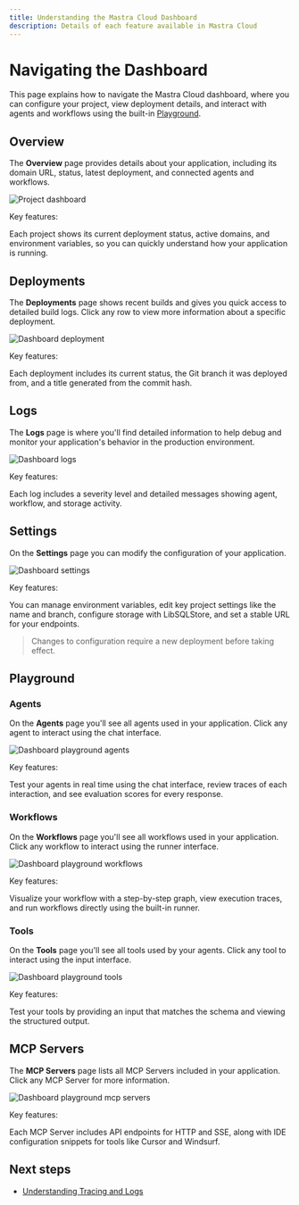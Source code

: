 ```yaml
---
title: Understanding the Mastra Cloud Dashboard
description: Details of each feature available in Mastra Cloud
---
```



# Navigating the Dashboard

This page explains how to navigate the Mastra Cloud dashboard, where you can configure your project, view deployment details, and interact with agents and workflows using the built-in [Playground](/mastra-cloud/dashboard#playground).

<MastraCloudCallout />

## Overview

The **Overview** page provides details about your application, including its domain URL, status, latest deployment, and connected agents and workflows.

![Project dashboard](/img/mastra-cloud/mastra-cloud-project-dashboard.jpg)

Key features:

Each project shows its current deployment status, active domains, and environment variables, so you can quickly understand how your application is running.

## Deployments

The **Deployments** page shows recent builds and gives you quick access to detailed build logs. Click any row to view more information about a specific deployment.

![Dashboard deployment](/img/mastra-cloud/mastra-cloud-dashboard-deployments.jpg)

Key features:

Each deployment includes its current status, the Git branch it was deployed from, and a title generated from the commit hash.

## Logs

The **Logs** page is where you'll find detailed information to help debug and monitor your application's behavior in the production environment.

![Dashboard logs](/img/mastra-cloud/mastra-cloud-dashboard-logs.jpg)

Key features:

Each log includes a severity level and detailed messages showing agent, workflow, and storage activity.

## Settings

On the **Settings** page you can modify the configuration of your application.

![Dashboard settings](/img/mastra-cloud/mastra-cloud-dashboard-settings.jpg)

Key features:

You can manage environment variables, edit key project settings like the name and branch, configure storage with LibSQLStore, and set a stable URL for your endpoints.

> Changes to configuration require a new deployment before taking effect.

## Playground

### Agents

On the **Agents** page you'll see all agents used in your application. Click any agent to interact using the chat interface.

![Dashboard playground agents](/img/mastra-cloud/mastra-cloud-dashboard-playground-agents.jpg)

Key features:

Test your agents in real time using the chat interface, review traces of each interaction, and see evaluation scores for every response.

### Workflows

On the **Workflows** page you'll see all workflows used in your application. Click any workflow to interact using the runner interface.

![Dashboard playground workflows](/img/mastra-cloud/mastra-cloud-dashboard-playground-workflows.jpg)

Key features:

Visualize your workflow with a step-by-step graph, view execution traces, and run workflows directly using the built-in runner.

### Tools

On the **Tools** page you'll see all tools used by your agents. Click any tool to interact using the input interface.

![Dashboard playground tools](/img/mastra-cloud/mastra-cloud-dashboard-playground-tools.jpg)

Key features:

Test your tools by providing an input that matches the schema and viewing the structured output.

## MCP Servers

The **MCP Servers** page lists all MCP Servers included in your application. Click any MCP Server for more information.

![Dashboard playground mcp servers](/img/mastra-cloud/mastra-cloud-dashboard-playground-mcpservers.jpg)

Key features:

Each MCP Server includes API endpoints for HTTP and SSE, along with IDE configuration snippets for tools like Cursor and Windsurf.

## Next steps

- [Understanding Tracing and Logs](/mastra-cloud/observability)
